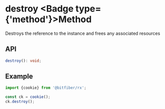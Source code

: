 
# destroy <Badge type={'method'}>Method</Badge>

Destroys the reference to the instance and frees any associated resources

## API

```ts copy
destroy(): void;
```

## Example

```ts copy
import {cookie} from '@bitfiber/rx';

const ck = cookie();
ck.destroy();
```
